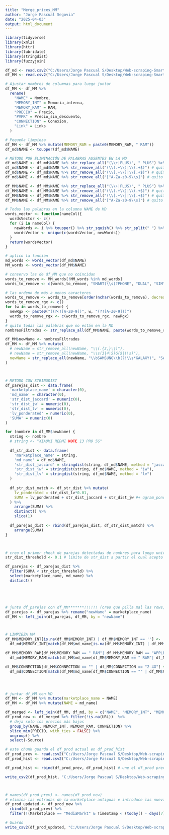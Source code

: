 ```yaml
---
title: "Merge_prices_MM"
author: "Jorge Pascual Segovia"
date: "2025-04-03"
output: html_document
---
```


```r
library(tidyverse)
library(xml2)
library(httr)
library(lubridate)
library(stringdist)
library(fuzzyjoin)
```


```r
df_md <- read.csv2("C:/Users/Jorge Pascual S/Desktop/Web-scraping-Smartphones-prices-in-Spain/Data/DF_MD.csv")
df_MM <- read.csv2("C:/Users/Jorge Pascual S/Desktop/Web-scraping-Smartphones-prices-in-Spain/Data/MediaMarkt_precios.csv")
```



```r
# Ajustar nombres de columnas para luego juntar
df_MM <- df_MM %>%
  rename(
    "NAME" = Nombre, 
    "MEMORY_INT" = Memoria_interna,
    "MEMORY_RAM" = RAM,
    "PRECIO" = Precio,
    "PVPR" = Precio_sin_descuento,
    "CONNECTION" = Conexion,
    "Link" = Links
  ) 

# Pequeña limpieza
df_MM <- df_MM %>% mutate(MEMORY_RAM = paste0(MEMORY_RAM, " RAM"))
df_md$NAME <- toupper(df_md$NAME)

# METODO POR ELIMINACIÓN DE PALABRAS AUSENTES EN LA MD
df_md$NAME <- df_md$NAME %>% str_replace_all("(\\+|PLUS)", " PLUS") %>% str_squish()
df_md$NAME <- df_md$NAME %>% str_remove_all("(\\(.+\\)|\\(.+$)") # quito todos los parentesis
df_md$NAME <- df_md$NAME %>% str_remove_all("(\\[.+\\]|\\[.+$)") # quito todos los corchetes
df_md$NAME <- df_md$NAME %>% str_remove_all("[^A-Za-z0-9\\s]") # quito todos los caracteres especiales

df_MM$NAME <- df_MM$NAME %>% str_replace_all("(\\+|PLUS)", " PLUS") %>% str_squish() 
df_MM$NAME <- df_MM$NAME %>% str_remove_all("(\\(.+\\)|\\(.+$)") # quito todos los parentesis
df_MM$NAME <- df_MM$NAME %>% str_remove_all("(\\[.+\\]|\\[.+$)") # quito todos los corchetes
df_MM$NAME <- df_MM$NAME %>% str_remove_all("[^A-Za-z0-9\\s]") # quito todos los caracteres especiales

# Todas las palabras en la columna NAME de MD
words_vector <- function(nameCol){
  wordsVector <- c()
  for (i in nameCol) {
    newWords <- i %>% toupper() %>% str_squish() %>% str_split(" ") %>% unlist()
    wordsVector <- unique(c(wordsVector, newWords))
  }
  return(wordsVector)
}

# aplico la función
md_words <- words_vector(df_md$NAME)
MM_words <- words_vector(df_MM$NAME)

# conservo las de df_MM que no coincidan
words_to_remove <- MM_words[!MM_words %in% md_words]
words_to_remove <- c(words_to_remove, "SMART(\\s)?PHONE", "DUAL", "SIM", "BLACK", "2022") # add words to remove

# las ordeno de más a menos caracteres
words_to_remove <- words_to_remove[order(nchar(words_to_remove), decreasing = TRUE)]
words_to_remove_rgx <- c()
for (w in words_to_remove) {
  newRgx <- paste0("((?<![A-Z0-9])", w, "(?![A-Z0-9]))")
  words_to_remove_rgx <- c(words_to_remove_rgx, newRgx)
}
# quito todas las palabras que no están en la MD
nombresFiltrados <- str_replace_all(df_MM$NAME, paste(words_to_remove_rgx, collapse = "|"), " ") %>% str_squish() # IMPORTANTE aqui hay que decir que solo quite las palbras como tal, no solo las strings. algo como (?<!([0-9]|[AZ])) ... (?!([0-9]|[AZ]))

df_MM$newName <- nombresFiltrados
df_MM <- df_MM %>% mutate(
  # newName = str_remove_all(newName, "\\(.{3,}\\)"),
  # newName = str_remove_all(newName, "\\s(3|4|5)G($|\\s)"),
  newName = str_replace_all(newName, "\\bSAMSUNG\\b(?!\\s*GALAXY)", "SAMSUNG GALAXY")
)



# METODO CON STRINGDIST
df_parejas_dist <- data.frame(
  'marketplace_name' = character(0),
  'md_name' = character(0),
  'str_dist_jaccard' = numeric(0),
  'str_dist_jw' = numeric(0),
  'str_dist_lv' = numeric(0),
  'lv_ponderated' = numeric(0),
  'SUMA' = numeric(0)
)

for (nombre in df_MM$newName) {
  string <- nombre
  # string <- "XIAOMI REDMI NOTE 13 PRO 5G"
  
  df_str_dist <- data.frame(
    'marketplace_name' = string,
    'md_name' = df_md$NAME,
    'str_dist_jaccard' = stringdist(string, df_md$NAME, method = "jaccard"),
    'str_dist_jw' = stringdist(string, df_md$NAME, method = "jw"),
    'str_dist_lv' = stringdist(string, df_md$NAME, method = "lv")
  )
  
  df_str_dist_match <- df_str_dist %>% mutate(
    lv_ponderated = str_dist_lv*0.01,
    SUMA = lv_ponderated + str_dist_jaccard + str_dist_jw #+ qgram_ponderated
  ) %>% 
    arrange(SUMA) %>% 
    distinct() %>% 
    slice(1) 
  
  df_parejas_dist <- rbind(df_parejas_dist, df_str_dist_match) %>% 
    arrange(SUMA)
}



# creo el primer check de parejas detectadas de nombres para luego unir con md
str_dist_threshold <- 0.1 # limite de str_dist a partir el cual acepto las parejas

df_parejas <- df_parejas_dist %>% 
  filter(SUMA < str_dist_threshold) %>% 
  select(marketplace_name, md_name) %>% 
  distinct()





# junto df_parejas con df_MM*******!!!!!! (creo que pilla mal las rows, me parecen pocas)
df_parejas <- df_parejas %>% rename("newName" = marketplace_name)
df_MM <- left_join(df_parejas, df_MM, by = "newName") 



# LIMPIEZA MM
df_MM$MEMORY_INT[is.na(df_MM$MEMORY_INT) | df_MM$MEMORY_INT == ''] <- 
  df_md$MEMORY_INT[match(df_MM$md_name[is.na(df_MM$MEMORY_INT) | df_MM$MEMORY_INT == ''], df_md$NAME)] # rellena las memorias internas que faltaban en df_MM con las de df_md

df_MM$MEMORY_RAM[df_MM$MEMORY_RAM == " RAM"| df_MM$MEMORY_RAM == "APPLE RAM"] <- 
  df_md$MEMORY_RAM[match(df_MM$md_name[df_MM$MEMORY_RAM == " RAM"| df_MM$MEMORY_RAM == "APPLE RAM"], df_md$NAME)] # lo mismo con la ram

df_MM$CONNECTION[df_MM$CONNECTION == "" | df_MM$CONNECTION == "2-4G"] <- 
  df_md$CONNECTION[match(df_MM$md_name[df_MM$CONNECTION == "" | df_MM$CONNECTION == "2-4G"], df_md$NAME)] # lo mismo con la conexión




# juntar df_MM con MD
df_MM <- df_MM %>% mutate(marketplace_name = NAME)
df_MM <- df_MM %>% mutate(NAME = md_name) 

df_merged <- left_join(df_MM, df_md, by = c("NAME", "MEMORY_INT", "MEMORY_RAM", "CONNECTION")) %>% distinct(md_name, PRECIO, MEMORY_INT, MEMORY_RAM, CONNECTION, .keep_all = TRUE) 
df_prod_new <- df_merged %>% filter(!is.na(URL))  %>% 
  # deja solo los precios más bajos
  group_by(NAME, MEMORY_INT, MEMORY_RAM, CONNECTION) %>%
  slice_min(PRECIO, with_ties = FALSE) %>%
  ungroup() %>% 
  select(-Source)


```

```r
# este chunk guarda el df_prod actual en df_prod_hist
df_prod_prev <- read.csv2("C:/Users/Jorge Pascual S/Desktop/Web-scraping-Smartphones-prices-in-Spain/Data/DF_PROD.csv")
df_prod_hist <- read.csv2("C:/Users/Jorge Pascual S/Desktop/Web-scraping-Smartphones-prices-in-Spain/Data/Histórico/DF_PROD_hist.csv")

df_prod_hist <- rbind(df_prod_prev, df_prod_hist) # une el df_prod previo con el df_prod_hist

write_csv2(df_prod_hist, "C:/Users/Jorge Pascual S/Desktop/Web-scraping-Smartphones-prices-in-Spain/Data/Histórico/DF_PROD_hist.csv")



# names(df_prod_prev) <- names(df_prod_new)
# elimina las entradas de la marketplace antiguas e introduce las nuevas
df_prod_updated <- df_prod_new %>% 
  rbind(df_prod_prev) %>%
  filter(!(Marketplace == "MediaMarkt" & TimeStamp < (today() - days(7)))) # AJUSTAR SEGUN FABRICANTE

# Guardo
write_csv2(df_prod_updated, "C:/Users/Jorge Pascual S/Desktop/Web-scraping-Smartphones-prices-in-Spain/Data/DF_PROD.csv")
```

